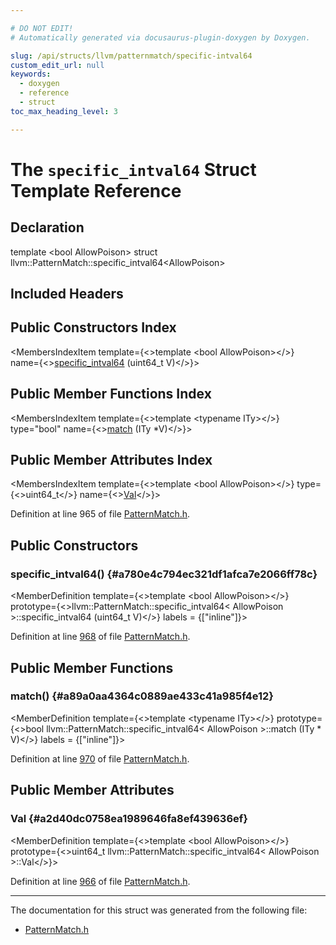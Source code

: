 ```yaml
---

# DO NOT EDIT!
# Automatically generated via docusaurus-plugin-doxygen by Doxygen.

slug: /api/structs/llvm/patternmatch/specific-intval64
custom_edit_url: null
keywords:
  - doxygen
  - reference
  - struct
toc_max_heading_level: 3

---
```





# The `specific_intval64` Struct Template Reference

<DoxygenPage pluginConfig={pluginConfig}>



## Declaration

<CodeBlock>template &lt;bool AllowPoison&gt;
struct llvm::PatternMatch::specific_intval64&lt;AllowPoison&gt;</CodeBlock>

## Included Headers

<IncludesList>
<IncludesListItem
  filePath="llvm/IR/PatternMatch.h"
  permalink="/docs/api/files/include/include/llvm/include/llvm/ir/patternmatch-h"
  isLocal="true" />
</IncludesList>

## Public Constructors Index

<MembersIndex>

<MembersIndexItem
  template={<>template &lt;bool AllowPoison&gt;</>}
  name={<><a href="#a780e4c794ec321df1afca7e2066ff78c">specific&#95;intval64</a> (uint64&#95;t V)</>}>
</MembersIndexItem>

</MembersIndex>

## Public Member Functions Index

<MembersIndex>

<MembersIndexItem
  template={<>template &lt;typename ITy&gt;</>}
  type="bool"
  name={<><a href="#a89a0aa4364c0889ae433c41a985f4e12">match</a> (ITy &#42;V)</>}>
</MembersIndexItem>

</MembersIndex>

## Public Member Attributes Index

<MembersIndex>

<MembersIndexItem
  template={<>template &lt;bool AllowPoison&gt;</>}
  type={<>uint64&#95;t</>}
  name={<><a href="#a2d40dc0758ea1989646fa8ef439636ef">Val</a></>}>
</MembersIndexItem>

</MembersIndex>


Definition at line 965 of file <a href="/docs/api/files/include/include/llvm/include/llvm/ir/patternmatch-h">PatternMatch.h</a>.

<SectionDefinition>

## Public Constructors

### specific&#95;intval64() {#a780e4c794ec321df1afca7e2066ff78c}

<MemberDefinition
  template={<>template &lt;bool AllowPoison&gt;</>}
  prototype={<>llvm::PatternMatch::specific&#95;intval64&lt; AllowPoison &gt;::specific&#95;intval64 (uint64&#95;t V)</>}
  labels = {["inline"]}>

Definition at line <a href="/docs/api/files/include/include/llvm/include/llvm/ir/patternmatch-h/#l00968">968</a> of file <a href="/docs/api/files/include/include/llvm/include/llvm/ir/patternmatch-h">PatternMatch.h</a>.
</MemberDefinition>

</SectionDefinition>

<SectionDefinition>

## Public Member Functions

### match() {#a89a0aa4364c0889ae433c41a985f4e12}

<MemberDefinition
  template={<>template &lt;typename ITy&gt;</>}
  prototype={<>bool llvm::PatternMatch::specific&#95;intval64&lt; AllowPoison &gt;::match (ITy &#42; V)</>}
  labels = {["inline"]}>

Definition at line <a href="/docs/api/files/include/include/llvm/include/llvm/ir/patternmatch-h/#l00970">970</a> of file <a href="/docs/api/files/include/include/llvm/include/llvm/ir/patternmatch-h">PatternMatch.h</a>.
</MemberDefinition>

</SectionDefinition>

<SectionDefinition>

## Public Member Attributes

### Val {#a2d40dc0758ea1989646fa8ef439636ef}

<MemberDefinition
  template={<>template &lt;bool AllowPoison&gt;</>}
  prototype={<>uint64&#95;t llvm::PatternMatch::specific&#95;intval64&lt; AllowPoison &gt;::Val</>}>

Definition at line <a href="/docs/api/files/include/include/llvm/include/llvm/ir/patternmatch-h/#l00966">966</a> of file <a href="/docs/api/files/include/include/llvm/include/llvm/ir/patternmatch-h">PatternMatch.h</a>.
</MemberDefinition>

</SectionDefinition>

<hr/>

The documentation for this struct was generated from the following file:

<ul>
<li><a href="/docs/api/files/include/include/llvm/include/llvm/ir/patternmatch-h">PatternMatch.h</a></li>
</ul>

</DoxygenPage>

